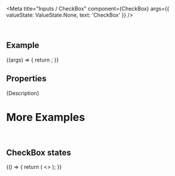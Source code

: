 
<Meta
  title="Inputs / CheckBox"
  component={CheckBox}
  args={{
    valueState: ValueState.None,
    text: 'CheckBox'
  }}
/>

<DocsHeader />

<br />

## Example

<Canvas>
  <Story name="Default">
    {(args) => {
      return <CheckBox {...args} />;
    }}
  </Story>
</Canvas>

## Properties

<ArgsTableWithNote story="." />

<Markdown>{Description}</Markdown>

# More Examples

<br />

## CheckBox states

<Canvas>
  <Story name="CheckBox states">
    {() => {
      return (
        <>
          <CheckBox text="Error" valueState={ValueState.Error} />
          <CheckBox text="Warning" valueState={ValueState.Warning} />
          <CheckBox text="Disabled" disabled checked />
          <CheckBox text="Readonly" readonly checked />
          <CheckBox text="Error disabled" disabled valueState={ValueState.Error} checked />
          <CheckBox text="Warning disabled " disabled valueState={ValueState.Warning} checked />
          <CheckBox text="Error readonly" readonly valueState={ValueState.Error} checked />
          <CheckBox text="Warning readonly" readonly valueState={ValueState.Warning} checked />
        </>
      );
    }}
  </Story>
</Canvas>

<Footer />
